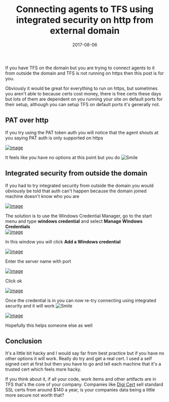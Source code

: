﻿---
title: 'Connecting agents to TFS using integrated security on http from external domain'
date: 2017-08-06
tags: ['Security', 'VSTS / TFS', 'Digi Cert', 'TFS', 'TFS Agents', 'VSTS']
draft: false
summary: 'If you have TFS on the domain but you are trying to connect agents to it from outside the domain and TFS is not running on https then this post is for you.'
---


If you have TFS on the domain but you are trying to connect agents to it from outside the domain and TFS is not running on https then this post is for you.

Obviously it would be great for everything to run on https, but sometimes you aren't able to because certs cost money, there is free certs these days but lots of them are dependent on you running your site on default ports for their setup, although you can setup TFS on default ports it's generally not.

## PAT over http 

If you try using the PAT token auth you will notice that the agent shouts at you saying PAT auth is only supported on https

[![image](https://gordonbeeming.com/blog/binaries/stream/image-jpg/image/1000/0/48ca7ec7f3a3be919c24c6630ed225ad5a6df18c/48ca7ec7f3a3be919c24c6630ed225ad5a6df18c.png "image")](https://gordonbeeming.com/blog/binaries/stream/image-jpg/image/1000/0/e79ff0451e25e7915f103d89aece5e5617f252a2/e79ff0451e25e7915f103d89aece5e5617f252a2.png)

It feels like you have no options at this point but you do ![Smile](https://gordonbeeming.com/images/emoticons/smile.svg)

## Integrated security from outside the domain

If you had to try integrated security from outside the domain you would obviously be told that auth can't happen because the domain joined machine doesn't know who you are

[![image](https://gordonbeeming.com/blog/binaries/stream/image-jpg/image/1000/0/4304ef4ef50fe13c46b3828d2af536c664be12c7/4304ef4ef50fe13c46b3828d2af536c664be12c7.png "image")](https://gordonbeeming.com/blog/binaries/stream/image-jpg/image/1000/0/b9b7c98570a472a7a27b1fe0def53b805e67331c/b9b7c98570a472a7a27b1fe0def53b805e67331c.png)

The solution is to use the Windows Credential Manager, go to the start menu and type **windows credential** and select **Manage Windows Credentials**   
[![image](https://gordonbeeming.com/blog/binaries/stream/image-jpg/image/1000/0/31849602e7548d941321856315e0cc575459c61a/31849602e7548d941321856315e0cc575459c61a.png "image")](https://gordonbeeming.com/blog/binaries/stream/image-jpg/image/1000/0/5239e91aa739c2840044e2792471576843fb4c32/5239e91aa739c2840044e2792471576843fb4c32.png)

In this window you will click **Add a Windows credential**

[![image](https://gordonbeeming.com/blog/binaries/stream/image-jpg/image/1000/0/4a07439aaa9f1604395b05f42202a930b53b5ddb/4a07439aaa9f1604395b05f42202a930b53b5ddb.png "image")](https://gordonbeeming.com/blog/binaries/stream/image-jpg/image/1000/0/fb2e7ca3cbc0fa60f7ab72c324939b6946d98c65/fb2e7ca3cbc0fa60f7ab72c324939b6946d98c65.png)

Enter the server name with port

[![image](https://gordonbeeming.com/blog/binaries/stream/image-jpg/image/1000/0/e9ad2daa257c074711a806511857d333c8517a35/e9ad2daa257c074711a806511857d333c8517a35.png "image")](https://gordonbeeming.com/blog/binaries/stream/image-jpg/image/1000/0/de017d264efc40ee7e577fe7d4249f96ac127e9d/de017d264efc40ee7e577fe7d4249f96ac127e9d.png)

Click ok

[![image](https://gordonbeeming.com/blog/binaries/stream/image-jpg/image/1000/0/e87d4b27063c24f5c3de0b1522e7b10c9b19ad43/e87d4b27063c24f5c3de0b1522e7b10c9b19ad43.png "image")](https://gordonbeeming.com/blog/binaries/stream/image-jpg/image/1000/0/750d4a9a70cf1e6dd9c51c6a9ef34919901f6566/750d4a9a70cf1e6dd9c51c6a9ef34919901f6566.png)

Once the credential is in you can now re-try connecting using integrated security and it will work ![Smile](https://gordonbeeming.com/images/emoticons/smile.svg)

[![image](https://gordonbeeming.com/blog/binaries/stream/image-jpg/image/1000/0/2db6978554d72d6f339166bd8e621eb25446e53b/2db6978554d72d6f339166bd8e621eb25446e53b.png "image")](https://gordonbeeming.com/blog/binaries/stream/image-jpg/image/1000/0/1c5a5aff7e458a4eff11af7b5830ac72f0fffb72/1c5a5aff7e458a4eff11af7b5830ac72f0fffb72.png)

Hopefully this helps someone else as well

## Conclusion

It's a little bit hacky and I would say far from best practice but if you have no other options it will work. Really do try and get a real cert. I used a self signed cert at first but then you have to go and tell each machine that it's a trusted cert which feels more hacky.

If you think about it, if all your code, work items and other artifacts are in TFS that's the core of your company. Companies like [Digi Cert](https://go.beeming.net/2fiDVOo) sell standard SSL certs from around $140 a year, is your companies data being a little more secure not worth that?

